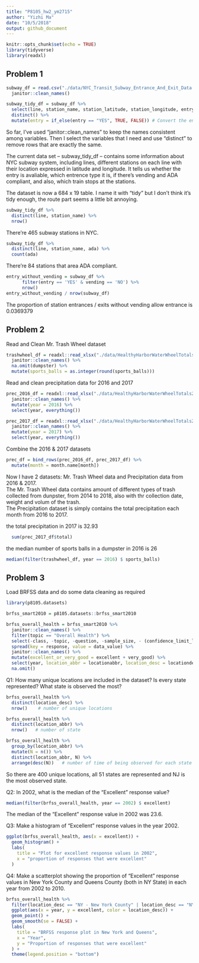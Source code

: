 ```yaml
---
title: "P8105_hw2_ym2715"
author: "Yizhi Ma"
date: "10/5/2018"
output: github_document
---
```


```r
knitr::opts_chunk$set(echo = TRUE)
library(tidyverse)
library(readxl)
```

## Problem 1

```r
subway_df = read.csv("./data/NYC_Transit_Subway_Entrance_And_Exit_Data.csv") %>% 
  janitor::clean_names()

subway_tidy_df = subway_df %>% 
  select(line, station_name, station_latitude, station_longitude, entry, vending, entrance_type, ada, route1, route2, route3, route4, route5, route6, route7, route8, route9, route10, route11) %>% 
  distinct() %>% 
  mutate(entry = if_else(entry == "YES", TRUE, FALSE)) # Convert the entry variable from character to a logical variable
```

So far, I've used "janitor::clean_names" to keep the names consistent among variables. Then I select the variables that I need and use "distinct" to remove rows that are exactly the same.  
  
The current data set -- subway_tidy_df -- contains some information about NYC subway system, including lines, different stations on each line with their location expressed in latitude and longitude. It tells us whether the entry is avaliable, which entrence type it is, if there's vending and ADA compliant, and also, which train stops at the stations.  
  
The dataset is now a 684 x 19 table. I name it with "tidy" but I don't think it's tidy enough, the route part seems a little bit annoying.

```r
subway_tidy_df %>% 
  distinct(line, station_name) %>% 
  nrow()
```
There're 465 subway stations in NYC.

```r
subway_tidy_df %>% 
  distinct(line, station_name, ada) %>% 
  count(ada)
```
There're 84 stations that area ADA compliant.

```r
entry_without_vending = subway_df %>% 
      filter(entry == 'YES' & vending == 'NO') %>% 
      nrow()
entry_without_vending / nrow(subway_df)
```
The proportion of station entrances / exits without vending allow entrance is 0.0369379



## Problem 2

Read and Clean Mr. Trash Wheel dataset

```r
trashwheel_df = readxl::read_xlsx("./data/HealthyHarborWaterWheelTotals2018-7-28.xlsx", sheet = "Mr. Trash Wheel", range = cell_cols("A:N")) %>% 
  janitor::clean_names() %>% 
  na.omit(dumpster) %>%
  mutate(sports_balls = as.integer(round(sports_balls)))
```

Read and clean precipitation data for 2016 and 2017

```r
prec_2016_df = readxl::read_xlsx("./data/HealthyHarborWaterWheelTotals2018-7-28.xlsx", sheet = "2016 Precipitation", range = "A2:B14") %>% 
  janitor::clean_names() %>% 
  mutate(year = 2016) %>% 
  select(year, everything())

prec_2017_df = readxl::read_xlsx("./data/HealthyHarborWaterWheelTotals2018-7-28.xlsx", sheet = "2017 Precipitation", range = "A2:B14") %>% 
  janitor::clean_names() %>% 
  mutate(year = 2017) %>% 
  select(year, everything())
```

Combine the 2016 & 2017 datasets

```r
prec_df = bind_rows(prec_2016_df, prec_2017_df) %>% 
  mutate(month = month.name[month])
```

  Now I have 2 datasets: Mr. Trash Wheel data and Precipitation data from 2016 & 2017.  
  The Mr. Trash Wheel data contains amount of different types of trash collected from dunpster, from 2014 to 2018, also with thr collection date, weight and volum of the trash.  
  The Precipitation dataset is simply contains the total precipitation each month from 2016 to 2017.  
  
  the total precipitation in 2017 is 32.93
 
```r
  sum(prec_2017_df$total)
```

the median number of sports balls in a dumpster in 2016 is 26

```r
median(filter(trashwheel_df, year == 2016) $ sports_balls)
```

## Problem 3

Load BRFSS data and do some data cleaning as required

```r
library(p8105.datasets)

brfss_smart2010 = p8105.datasets::brfss_smart2010

brfss_overall_health = brfss_smart2010 %>% 
  janitor::clean_names() %>% 
  filter(topic == "Overall Health") %>% 
  select(-class, -topic, -question, -sample_size, - (confidence_limit_low:geo_location)) %>% 
  spread(key = response, value = data_value) %>% 
  janitor::clean_names() %>% 
  mutate(excellent_or_very_good = excellent + very_good) %>% 
  select(year, location_abbr = locationabbr, location_desc = locationdesc, excellent_or_very_good, excellent, very_good, good, fair, poor) %>% 
  na.omit()
```

Q1: How many unique locations are included in the dataset? Is every state represented? What state is observed the most?

```r
brfss_overall_health %>% 
  distinct(location_desc) %>% 
  nrow()    # number of unique locations 

brfss_overall_health %>% 
  distinct(location_abbr) %>% 
  nrow()   # number of state

brfss_overall_health %>% 
  group_by(location_abbr) %>% 
  mutate(N = n()) %>% 
  distinct(location_abbr, N) %>% 
  arrange(desc(N))   # number of time of being observed for each state

```

So there are 400 unique locations, all 51 states are represented and NJ is the most observed state.  
  
Q2: In 2002, what is the median of the “Excellent” response value?

```r
median(filter(brfss_overall_health, year == 2002) $ excellent)
```

The median of the “Excellent” response value in 2002 was 23.6.  
  
Q3: Make a histogram of “Excellent” response values in the year 2002.

```r
ggplot(brfss_overall_health, aes(x = excellent)) +
  geom_histogram() +
  labs(
    title = "Plot for excellent response values in 2002",
    x = "proportion of responses that were excellent"
  )
```

Q4: Make a scatterplot showing the proportion of “Excellent” response values in New York County and Queens County (both in NY State) in each year from 2002 to 2010.

```r
brfss_overall_health %>% 
  filter(location_desc == "NY - New York County" | location_desc == "NY - Queens County") %>% 
  ggplot(aes(x = year, y = excellent, color = location_desc)) +
  geom_point() +
  geom_smooth(se = FALSE) +
  labs(
    title = "BRFSS response plot in New York and Queens",
    x = "Year",
    y = "Proportion of responses that were excellent"
  ) +
  theme(legend.position = "bottom")
```


